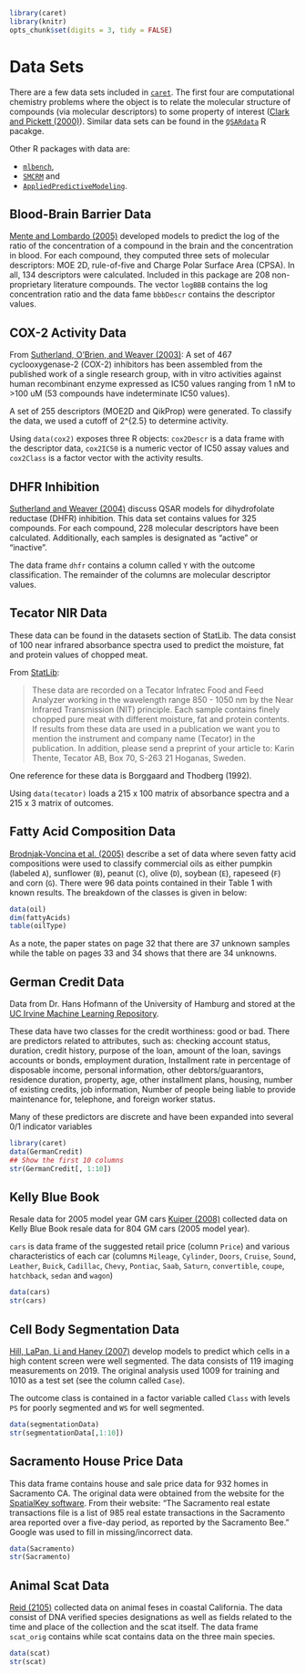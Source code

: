 ```r
library(caret)
library(knitr)
opts_chunk$set(digits = 3, tidy = FALSE)
```

# Data Sets

There are a few data sets included in [`caret`](http://cran.r-project.org/web/packages/caret/index.html). The first four are computational chemistry problems where the object is to relate the molecular structure of compounds (via molecular descriptors) to some property of interest ([Clark and Pickett (2000)](http://www.sciencedirect.com/science/article/pii/S1359644699014518)). Similar data sets can be found in the [`QSARdata`](http://cran.r-project.org/web/packages/QSARdata/index.html) R pacakge.

Other R packages with data are: 

* [`mlbench`](http://cran.r-project.org/web/packages/mlbench/index.html), 
* [`SMCRM`](http://cran.r-project.org/web/packages/SMCRM/index.html) and
* [`AppliedPredictiveModeling`](http://cran.r-project.org/web/packages/AppliedPredictiveModeling/index.html).

## Blood-Brain Barrier Data

[Mente and Lombardo (2005)](http://www.springerlink.com/content/72j377175n536768/?p=f546488cc8fa4ec7a3d491 eb20adb3c&pi=0) developed models to predict the log of the ratio of the concentration of a compound in the brain and the concentration in blood. For each compound, they computed three sets of molecular descriptors: MOE 2D, rule-of-five and Charge Polar Surface Area (CPSA). In all, 134 descriptors were calculated. Included in this package are 208 non-proprietary literature compounds. The vector `logBBB` contains the log concentration ratio and the data fame `bbbDescr` contains the descriptor values.

## COX-2 Activity Data

From [Sutherland, O'Brien, and Weaver (2003)](http://pubs.acs.org/cgi-bin/abstract.cgi/jmcmar/2004/47/i22/abs/jm0497141.html): A set of 467 cyclooxygenase-2 (COX-2) inhibitors has been assembled from the published work of a single research group, with in vitro activities against human recombinant enzyme expressed as IC50 values ranging from 1 nM to &gt;100 uM (53 compounds have indeterminate IC50 values).

A set of 255 descriptors (MOE2D and QikProp) were generated. To classify the data, we used a cutoff of 2\^{2.5} to determine activity.

Using `data(cox2)` exposes three R objects: `cox2Descr` is a data frame with the descriptor data, `cox2IC50` is a numeric vector of IC50 assay values and `cox2Class` is a factor vector with the activity results.

## DHFR Inhibition 

[Sutherland and Weaver (2004)](http://www.springerlink.com/content/q5m5xp1q356p2071/) discuss QSAR models for dihydrofolate reductase (DHFR) inhibition. This data set contains values for 325 compounds. For each compound, 228 molecular descriptors have been calculated. Additionally, each samples is designated as "active" or "inactive".

The data frame `dhfr` contains a column called `Y` with the outcome classification. The remainder of the columns are molecular descriptor values.

## Tecator NIR Data 

These data can be found in the datasets section of StatLib. The data consist of 100 near infrared absorbance spectra used to predict the moisture, fat and protein values of chopped meat.

From [StatLib](http://lib.stat.cmu.edu/datasets/tecator):

> These data are recorded on a Tecator Infratec Food and Feed Analyzer
> working in the wavelength range 850 - 1050 nm by the Near Infrared
> Transmission (NIT) principle. Each sample contains finely chopped pure
> meat with different moisture, fat and protein contents. If results
> from these data are used in a publication we want you to mention the
> instrument and company name (Tecator) in the publication. In addition,
> please send a preprint of your article to: Karin Thente, Tecator AB,
> Box 70, S-263 21 Hoganas, Sweden.

One reference for these data is Borggaard and Thodberg (1992).

Using `data(tecator)` loads a 215 x 100 matrix of absorbance spectra and a 215 x 3 matrix of outcomes.

## Fatty Acid Composition Data 

[Brodnjak-Voncina et al. (2005)](http://dx.doi.org/10.1016/j.chemolab.2004.04.011) describe a set of data where seven fatty acid compositions were used to classify commercial oils as either pumpkin (labeled `A`), sunflower (`B`), peanut (`C`), olive (`D`), soybean (`E`), rapeseed (`F`) and corn (`G`). There were 96 data points contained in their Table 1 with known results. The breakdown of the classes is given in below:

```r
data(oil)
dim(fattyAcids)
table(oilType)
```

As a note, the paper states on page 32 that there are 37 unknown samples while the table on pages 33 and 34 shows that there are 34 unknowns.

## German Credit Data 

Data from Dr. Hans Hofmann of the University of Hamburg and stored at the [UC Irvine Machine Learning Repository](http://archive.ics.uci.edu/ml/datasets/Statlog+%28German+Credit+Data%29).

These data have two classes for the credit worthiness: good or bad. There are predictors related to attributes, such as: checking account status, duration, credit history, purpose of the loan, amount of the loan, savings accounts or bonds, employment duration, Installment rate in percentage of disposable income, personal information, other debtors/guarantors, residence duration, property, age, other installment plans, housing, number of existing credits, job information, Number of people being liable to provide maintenance for, telephone, and foreign worker status.

Many of these predictors are discrete and have been expanded into several 0/1 indicator variables

```r
library(caret)
data(GermanCredit)
## Show the first 10 columns
str(GermanCredit[, 1:10])
```

##  Kelly Blue Book 

Resale data for 2005 model year GM cars [Kuiper (2008)](http://www.amstat.org/publications/jse/v16n3/datasets.kuiper.html) collected data on Kelly Blue Book resale data for 804 GM cars (2005 model year).

`cars` is data frame of the suggested retail price (column `Price`) and various characteristics of each car (columns `Mileage`, `Cylinder`, `Doors`, `Cruise`, `Sound`, `Leather`, `Buick`, `Cadillac`, `Chevy`, `Pontiac`, `Saab`, `Saturn`, `convertible`, `coupe`, `hatchback`, `sedan` and `wagon`)

```r
data(cars)
str(cars)
```

## Cell Body Segmentation Data 

[Hill, LaPan, Li and Haney (2007)](http://www.biomedcentral.com/1471-2105/8/340) develop models to predict which cells in a high content screen were well segmented. The data consists of 119 imaging measurements on 2019. The original analysis used 1009 for training and 1010 as a test set (see the column called `Case`).

The outcome class is contained in a factor variable called `Class` with levels `PS` for poorly segmented and `WS` for well segmented.

```r
data(segmentationData)
str(segmentationData[,1:10])
```

## Sacramento House Price Data

This data frame contains house and sale price data for 932 homes in Sacramento CA. The original data were obtained from the website for the [SpatialKey software](https://support.spatialkey.com/spatialkey-sample-csv-data). From their website: "The Sacramento real estate transactions file is a list of 985 real estate transactions in the Sacramento area reported over a five-day period, as reported by the Sacramento Bee." Google was used to fill in missing/incorrect data.

```r
data(Sacramento)
str(Sacramento)
```


## Animal Scat Data

[Reid (2105)](http://www.bioone.org/doi/full/10.2981/wlb.00105) collected data on animal feses in coastal California. The data consist of DNA verified species designations as well as fields related to the time and place of the collection and the scat itself. The data frame `scat_orig` contains while scat contains data on the three main species.

```r
data(scat)
str(scat)
```
